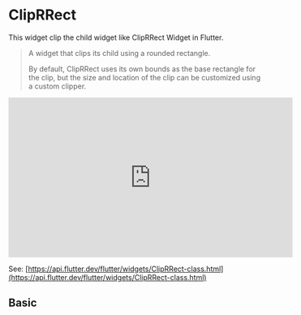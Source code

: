 
<Meta of={Stories} />

# ClipRRect

This widget clip the child widget like ClipRRect Widget in Flutter.

> A widget that clips its child using a rounded rectangle.
>
> By default, ClipRRect uses its own bounds as the base rectangle for the clip, but the size and location of the clip can be customized using a custom clipper.

<iframe
	width="560"
	height="315"
	src="https://www.youtube.com/embed/eI43jkQkrvs"
	title="YouTube video player"
	frameborder="0"
	allow="accelerometer; autoplay; clipboard-write; encrypted-media; gyroscope; picture-in-picture; web-share"
	allowfullscreen
></iframe>

See: [https://api.flutter.dev/flutter/widgets/ClipRRect-class.html](https://api.flutter.dev/flutter/widgets/ClipRRect-class.html)

## Basic

<Story of={Stories.Basic} />
